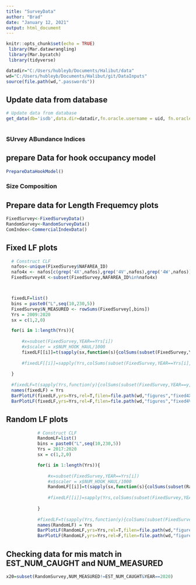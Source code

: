 ```yaml
---
title: "SurveyData"
author: "Brad"
date: "January 12, 2021"
output: html_document
---
```


```r
knitr::opts_chunk$set(echo = TRUE)
 library(Mar.datawrangling)
 library(Mar.bycatch)
 library(tidyverse)

datadir="C:/Users/hubleyb/Documents/Halibut/data"
wd="C:/Users/hubleyb/Documents/Halibut/git/DataInputs"
source(file.path(wd,".passwords"))

```

## Update data from database 

```r

# Update data from database 
get_data(db='isdb',data.dir=datadir,fn.oracle.username = uid, fn.oracle.password = pwd, fn.oracle.dsn = 'ptran',usepkg='roracle',force.extract=T)
 
```

### SUrvey ABundance Indices
## prepare Data for hook occupancy model

```r
PrepareDataHookModel()


```

### Size Composition 
## Prepare data for Length Frequemcy plots

```r
FixedSurvey<-FixedSurveyData()
RandomSurvey<-RandomSurveyData()
ComIndex<-CommercialIndexData()
```

## Fixed LF plots
```r
        

  # Construct CLF
  nafos<-unique(FixedSurvey$NAFAREA_ID)
  nafo4x <- nafos[c(grep('4X',nafos),grep('4V',nafos),grep('4W',nafos))]
  FixedSurvey4X <-subset(FixedSurvey,NAFAREA_ID%in%nafo4x)



  fixedLF=list()
  bins = paste0("L",seq(10,230,5))
  FixedSurvey$N_MEASURED <- rowSums(FixedSurvey[,bins])
  Yrs = 2009:2020
  sx = c(1,2,0)

  for(i in 1:length(Yrs)){
    
      #x=subset(FixedSurvey,YEAR==Yrs[i])
      #x$scaler = x$NUM_HOOK_HAUL/1000 
      fixedLF[[i]]=t(sapply(sx,function(s){colSums(subset(FixedSurvey,YEAR==Yrs[i]&SEXCD_ID==s,bins),na.rm=T)}))
      
      #fixedLF[[i]]=sapply(Yrs,colSums(subset(FixedSurvey,YEAR==Yrs[i],bins),na.rm=T)
    
  }
  
  #fixedLF=t(sapply(Yrs,function(y){colSums(subset(FixedSurvey,YEAR==y,bins),na.rm=T)}))
  names(fixedLF) = Yrs
  BarPlotLF(fixedLF,yrs=Yrs,rel=T,filen=file.path(wd,"figures","fixed4XLF1"))
  BarPlotLF(fixedLF,yrs=Yrs,rel=F,filen=file.path(wd,"figures","fixed4VWXLF2"),ymax=300)

```


## Random LF plots
```r
            # Construct CLF
            RandomLF=list()
            bins = paste0("L",seq(10,230,5))
            Yrs = 2017:2020
            sx = c(1,2,0)

            for(i in 1:length(Yrs)){
              
                #x=subset(FixedSurvey,YEAR==Yrs[i])
                #x$scaler = x$NUM_HOOK_HAUL/1000 
                RandomLF[[i]]=t(sapply(sx,function(s){colSums(subset(RandomSurvey,YEAR==Yrs[i]&SEXCD_ID==s,bins),na.rm=T)}))
                
                #fixedLF[[i]]=sapply(Yrs,colSums(subset(FixedSurvey,YEAR==Yrs[i],bins),na.rm=T)
              
            }
            
            #fixedLF=t(sapply(Yrs,function(y){colSums(subset(FixedSurvey,YEAR==y,bins),na.rm=T)}))
            names(RandomLF) = Yrs
            BarPlotLF(RandomLF,yrs=Yrs,rel=T,filen=file.path(wd,"figures","randomLF1"))
            BarPlotLF(RandomLF,yrs=Yrs,rel=F,filen=file.path(wd,"figures","randomLF2"),ymax=150)

```

## Checking data for mis match in EST_NUM_CAUGHT and NUM_MEASURED

```r

x20=subset(RandomSurvey,NUM_MEASURED!=EST_NUM_CAUGHT&YEAR==2020)


```

